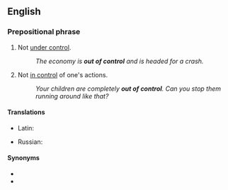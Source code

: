 ==English==

===Prepositional phrase===
{{en-PP}}

# Not [[under control]].
#: ''The economy is '''out of control''' and is headed for a crash.''
# Not [[in control]] of one's actions.
#: ''Your children are completely '''out of control'''. Can you stop them running around like that?''

====Translations====
{{trans-top|not under control}}
* Latin: {{t|la|impos}}
{{trans-mid}}
* Russian: {{t-needed|ru}}
{{trans-bottom}}

====Synonyms====
* {{l|en|full tilt boogie}}
* {{l|en|on the loose}}